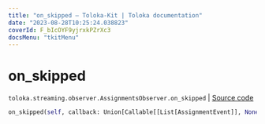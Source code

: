 ```yaml
---
title: "on_skipped — Toloka-Kit | Toloka documentation"
date: "2023-08-28T10:25:24.038823"
coverId: F_bIcOYF9yjrxkPZrXc3
docsMenu: "tkitMenu"
---
```


# on_skipped

`toloka.streaming.observer.AssignmentsObserver.on_skipped` | [Source code](https://github.com/Toloka/toloka-kit/blob/v1.2.1/src/streaming/observer.py#L406)

```python
on_skipped(self, callback: Union[Callable[[List[AssignmentEvent]], None], Callable[[List[AssignmentEvent]], Awaitable[None]]])
```